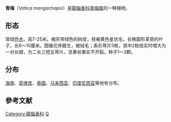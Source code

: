 {{noteTA
|1=zh-cn:厘米; zh-tw:公分;
|2=zh-cn:米; zh-tw:公尺;
}}
{{Speciesbox 
| taxon = Vatica mangachapoi
| status = VU
| status_system = IUCN3.1
| status_ref = <ref name=IUCN>{{IUCN|version=2017.3|assessors=Pooma, R., Barstow, M. & Newman, M.|year=2017|id=32461|title=Vatica mangachapoi|downloaded=2018年7月19日}}</ref>
| authority =  [[Francisco_Manuel_Blanco|Blanco]]
| synonyms = }}
'''青梅'''（''Vatica mangachapoi''）是[[龍腦香科|龍腦香科]][[青梅属|青梅属]]的一种植物。

==形态==
常绿[[乔木|乔木]]，高7-25米。褐灰带绿色的树皮，枝被黄色星状毛。长椭圆形革质的叶子，长6～10厘米。圆锥花序腋生，被绒毛；条形萼片5枚，其中2枚结实时增大为一对长翅，为二长三短五萼片。坚果状果实不开裂。种子1～3颗。

==分布==
[[海南|海南]]、[[菲律宾|菲律宾]]、[[泰国|泰国]]、[[马来西亚|马来西亚]]、[[印度尼西亚|印度尼西亚]]等地有分布。

== 參考文献 ==
{{reflist}}
{{Taxonbar|from=Q1005440}}

{{DEFAULTSORT:Vatica mangachapoi}}
[[Category:龍腦香科|Category:龍腦香科]]
[[Category:青梅屬|Q]]